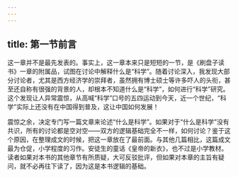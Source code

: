 ```yaml
---
---
---
```

title: 第一节前言
---



这一章并不是最先发表的。事实上，这一章本来只是短短的一节，是《刷盘子读书》一章的附属品，试图在讨论中解释什么是“科学”。随着讨论深入，我发现大部分讨论者，尤其是西方经济学的崇拜者，虽然拥有博士硕士等许多吓人的头衔，甚至还自称有很强的背景的人，却根本不知道什么是“科学”，如何进行“科学”研究。这个发现让人异常震惊，从高喊“科学”口号的五四运动到今天，近一个世纪，“科学”实际上还没有在中国得到普及，这让中国如何发展！

震惊之余，决定专门写一篇文章来论述“什么是科学”。如果对于“什么是科学”没有共识，所有的讨论都是空对空——双方的逻辑基础完全不一样，如何讨论？鉴于这个原因，在整理成文的时候，把这一章放在了最前面。与其他几篇相比，这篇成文最为仓促，小学程度的习作。安徒生的童话《皇帝的新衣》，也不过是小学教材。读者如果对本书的其他章节有所质疑，大可反驳批评，但如果对本章的主旨有疑问，就不必再往下读了，因为这是本书逻辑的基础。